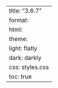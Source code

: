 ---
title: "3.6.7"
format:
    html:
        theme:
            light: flatly
            dark: darkly
        css: styles.css
        toc: true
---
